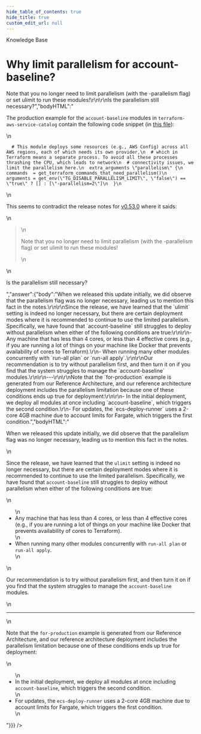 ```yaml
---
hide_table_of_contents: true
hide_title: true
custom_edit_url: null
---
```



<CenterLayout>
<span className="searchCategory">Knowledge Base</span>
<h1>Why limit parallelism for account-baseline?</h1>
<GitHub discussion={{"id":"D_kwDOF8slf84AO68M","number":240,"author":{"login":"yorinasub17"},"title":"Why limit parallelism for account-baseline?","body":"The production example for the `account-baseline` modules in `terraform-aws-service-catalog` contain the following code snippet (in [this file](https://github.com/gruntwork-io/terraform-aws-service-catalog/blob/master/examples/for-production/infrastructure-live/_envcommon/landingzone/account-baseline-app-base.hcl)):\r\n\r\n```\r\n  # This module deploys some resources (e.g., AWS Config) across all AWS regions, each of which needs its own provider,\r\n  # which in Terraform means a separate process. To avoid all these processes thrashing the CPU, which leads to network\r\n  # connectivity issues, we limit the parallelism here.\r\n  extra_arguments \"parallelism\" {\r\n    commands  = get_terraform_commands_that_need_parallelism()\r\n    arguments = get_env(\"TG_DISABLE_PARALLELISM_LIMIT\", \"false\") == \"true\" ? [] : [\"-parallelism=2\"]\r\n  }\r\n```\r\n\r\nThis seems to contradict the release notes for [v0.53.0](https://github.com/gruntwork-io/terraform-aws-service-catalog/releases/tag/v0.53.0) where it saids:\r\n\r\n> Note that you no longer need to limit parallelism (with the -parallelism flag) or set ulimit to run these modules!\r\n\r\nIs the parallelism still necessary?","bodyHTML":"<p dir=\"auto\">The production example for the <code class=\"notranslate\">account-baseline</code> modules in <code class=\"notranslate\">terraform-aws-service-catalog</code> contain the following code snippet (in <a href=\"https://github.com/gruntwork-io/terraform-aws-service-catalog/blob/master/examples/for-production/infrastructure-live/_envcommon/landingzone/account-baseline-app-base.hcl\">this file</a>):</p>\n<div class=\"snippet-clipboard-content notranslate position-relative overflow-auto\" data-snippet-clipboard-copy-content=\"  # This module deploys some resources (e.g., AWS Config) across all AWS regions, each of which needs its own provider,\n  # which in Terraform means a separate process. To avoid all these processes thrashing the CPU, which leads to network\n  # connectivity issues, we limit the parallelism here.\n  extra_arguments &quot;parallelism&quot; {\n    commands  = get_terraform_commands_that_need_parallelism()\n    arguments = get_env(&quot;TG_DISABLE_PARALLELISM_LIMIT&quot;, &quot;false&quot;) == &quot;true&quot; ? [] : [&quot;-parallelism=2&quot;]\n  }\"><pre class=\"notranslate\"><code>  # This module deploys some resources (e.g., AWS Config) across all AWS regions, each of which needs its own provider,\n  # which in Terraform means a separate process. To avoid all these processes thrashing the CPU, which leads to network\n  # connectivity issues, we limit the parallelism here.\n  extra_arguments \"parallelism\" {\n    commands  = get_terraform_commands_that_need_parallelism()\n    arguments = get_env(\"TG_DISABLE_PARALLELISM_LIMIT\", \"false\") == \"true\" ? [] : [\"-parallelism=2\"]\n  }\n</code></pre></div>\n<p dir=\"auto\">This seems to contradict the release notes for <a href=\"https://github.com/gruntwork-io/terraform-aws-service-catalog/releases/tag/v0.53.0\">v0.53.0</a> where it saids:</p>\n<blockquote>\n<p dir=\"auto\">Note that you no longer need to limit parallelism (with the -parallelism flag) or set ulimit to run these modules!</p>\n</blockquote>\n<p dir=\"auto\">Is the parallelism still necessary?</p>","answer":{"body":"When we released this update initially, we did observe that the parallelism flag was no longer necessary, leading us to mention this fact in the notes.\r\n\r\nSince the release, we have learned that the `ulimit` setting is indeed no longer necessary, but there are certain deployment modes where it is recommended to continue to use the limited parallelism. Specifically, we have found that `account-baseline` still struggles to deploy without parallelism when either of the following conditions are true:\r\n\r\n- Any machine that has less than 4 cores, or less than 4 effective cores (e.g., if you are running a lot of things on your machine like Docker that prevents availability of cores to Terraform).\r\n- When running many other modules concurrently with `run-all plan` or `run-all apply`.\r\n\r\nOur recommendation is to try without parallelism first, and then turn it on if you find that the system struggles to manage the `account-baseline` modules.\r\n\r\n---\r\n\r\nNote that the `for-production` example is generated from our Reference Architecture, and our reference architecture deployment includes the parallelism limitation because one of these conditions ends up true for deployment:\r\n\r\n- In the initial deployment, we deploy all modules at once including `account-baseline`, which triggers the second condition.\r\n- For updates, the `ecs-deploy-runner` uses a 2-core 4GB machine due to account limits for Fargate, which triggers the first condition.","bodyHTML":"<p dir=\"auto\">When we released this update initially, we did observe that the parallelism flag was no longer necessary, leading us to mention this fact in the notes.</p>\n<p dir=\"auto\">Since the release, we have learned that the <code class=\"notranslate\">ulimit</code> setting is indeed no longer necessary, but there are certain deployment modes where it is recommended to continue to use the limited parallelism. Specifically, we have found that <code class=\"notranslate\">account-baseline</code> still struggles to deploy without parallelism when either of the following conditions are true:</p>\n<ul dir=\"auto\">\n<li>Any machine that has less than 4 cores, or less than 4 effective cores (e.g., if you are running a lot of things on your machine like Docker that prevents availability of cores to Terraform).</li>\n<li>When running many other modules concurrently with <code class=\"notranslate\">run-all plan</code> or <code class=\"notranslate\">run-all apply</code>.</li>\n</ul>\n<p dir=\"auto\">Our recommendation is to try without parallelism first, and then turn it on if you find that the system struggles to manage the <code class=\"notranslate\">account-baseline</code> modules.</p>\n<hr>\n<p dir=\"auto\">Note that the <code class=\"notranslate\">for-production</code> example is generated from our Reference Architecture, and our reference architecture deployment includes the parallelism limitation because one of these conditions ends up true for deployment:</p>\n<ul dir=\"auto\">\n<li>In the initial deployment, we deploy all modules at once including <code class=\"notranslate\">account-baseline</code>, which triggers the second condition.</li>\n<li>For updates, the <code class=\"notranslate\">ecs-deploy-runner</code> uses a 2-core 4GB machine due to account limits for Fargate, which triggers the first condition.</li>\n</ul>"}}} />

</CenterLayout>
  

<!-- ##DOCS-SOURCER-START
{
  "sourcePlugin": "github-discussions",
  "hash": "ab186532631118de8e7e2ed2960d5a41"
}
##DOCS-SOURCER-END -->
